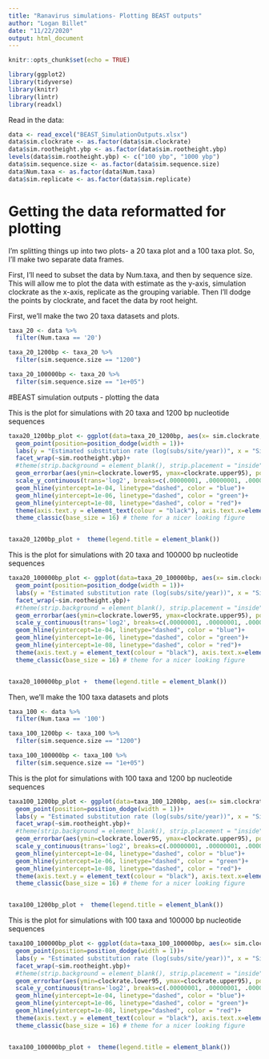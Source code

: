 ```yaml
---
title: "Ranavirus simulations- Plotting BEAST outputs"
author: "Logan Billet"
date: "11/22/2020"
output: html_document
---
```


```r
knitr::opts_chunk$set(echo = TRUE)

library(ggplot2)
library(tidyverse)
library(knitr)
library(lintr)
library(readxl)
```

Read in the data:
```r
data <- read_excel("BEAST_SimulationOutputs.xlsx")
data$sim.clockrate <- as.factor(data$sim.clockrate)
data$sim.rootheight.ybp <- as.factor(data$sim.rootheight.ybp)
levels(data$sim.rootheight.ybp) <- c("100 ybp", "1000 ybp")
data$sim.sequence.size <- as.factor(data$sim.sequence.size)
data$Num.taxa <- as.factor(data$Num.taxa)
data$sim.replicate <- as.factor(data$sim.replicate)
```


# Getting the data reformatted for plotting

I'm splitting things up into two plots- a 20 taxa plot and a 100 taxa plot. So, I'll make two separate data frames.

First, I'll need to subset the data by Num.taxa, and then by sequence size. This will allow me to plot the data with estimate as the y-axis, simulation clockrate as the x-axis, replicate as the grouping variable. Then I'll dodge the points by clockrate, and facet the data by root height.

First, we'll make the two 20 taxa datasets and plots.
```r
taxa_20 <- data %>%
  filter(Num.taxa == '20')

taxa_20_1200bp <- taxa_20 %>%
  filter(sim.sequence.size == "1200")

taxa_20_100000bp <- taxa_20 %>%
  filter(sim.sequence.size == "1e+05")
```



#BEAST simulation outputs - plotting the data


This is the plot for simulations with 20 taxa and 1200 bp nucleotide sequences
```r

taxa20_1200bp_plot <- ggplot(data=taxa_20_1200bp, aes(x= sim.clockrate, y= estimate.clockrate, group = sim.replicate, color=sim.clockrate)) +
  geom_point(position=position_dodge(width = 1))+
  labs(y = "Estimated substitution rate (log(subs/site/year))", x = "Simulated substitution rate (subs/site/year)", title = "20 taxa + 1200 bp nucleotide sequences")+
  facet_wrap(~sim.rootheight.ybp)+
  #theme(strip.background = element_blank(), strip.placement = "inside")+
  geom_errorbar(aes(ymin=clockrate.lower95, ymax=clockrate.upper95), position=position_dodge(width = 1))+
  scale_y_continuous(trans='log2', breaks=c(.00000001, .00000001, .0000001, .000001, .00001, .0001, .001))+
  geom_hline(yintercept=1e-04, linetype="dashed", color = "blue")+
  geom_hline(yintercept=1e-06, linetype="dashed", color = "green")+
  geom_hline(yintercept=1e-08, linetype="dashed", color = "red")+
  theme(axis.text.y = element_text(colour = "black"), axis.text.x=element_text(colour='black'))+
  theme_classic(base_size = 16) # theme for a nicer looking figure


taxa20_1200bp_plot +  theme(legend.title = element_blank())

```


This is the plot for simulations with 20 taxa and 100000 bp nucleotide sequences

```r

taxa20_100000bp_plot <- ggplot(data=taxa_20_100000bp, aes(x= sim.clockrate, y= estimate.clockrate, group = sim.replicate, color=sim.clockrate)) +
  geom_point(position=position_dodge(width = 1))+
  labs(y = "Estimated substitution rate (log(subs/site/year))", x = "Simulated substitution rate (subs/site/year)", title = "20 taxa + 100000 bp nucleotide sequences")+
  facet_wrap(~sim.rootheight.ybp)+
  #theme(strip.background = element_blank(), strip.placement = "inside")+
  geom_errorbar(aes(ymin=clockrate.lower95, ymax=clockrate.upper95), position=position_dodge(width = 1))+
  scale_y_continuous(trans='log2', breaks=c(.00000001, .00000001, .0000001, .000001, .00001, .0001, .001))+
  geom_hline(yintercept=1e-04, linetype="dashed", color = "blue")+
  geom_hline(yintercept=1e-06, linetype="dashed", color = "green")+
  geom_hline(yintercept=1e-08, linetype="dashed", color = "red")+
  theme(axis.text.y = element_text(colour = "black"), axis.text.x=element_text(colour='black'))+
  theme_classic(base_size = 16) # theme for a nicer looking figure


taxa20_100000bp_plot +  theme(legend.title = element_blank())
```


Then, we'll make the 100 taxa datasets and plots
```r
taxa_100 <- data %>%
  filter(Num.taxa == '100')

taxa_100_1200bp <- taxa_100 %>%
  filter(sim.sequence.size == "1200")

taxa_100_100000bp <- taxa_100 %>%
  filter(sim.sequence.size == "1e+05")
```
This is the plot for simulations with 100 taxa and 1200 bp nucleotide sequences
```r

taxa100_1200bp_plot <- ggplot(data=taxa_100_1200bp, aes(x= sim.clockrate, y= estimate.clockrate, group = sim.replicate, color=sim.clockrate)) +
  geom_point(position=position_dodge(width = 1))+
  labs(y = "Estimated substitution rate (log(subs/site/year))", x = "Simulated substitution rate (subs/site/year)", title = "100 taxa + 1200 bp nucleotide sequences")+
  facet_wrap(~sim.rootheight.ybp)+
  #theme(strip.background = element_blank(), strip.placement = "inside")+
  geom_errorbar(aes(ymin=clockrate.lower95, ymax=clockrate.upper95), position=position_dodge(width = 1))+
  scale_y_continuous(trans='log2', breaks=c(.00000001, .00000001, .0000001, .000001, .00001, .0001, .001))+
  geom_hline(yintercept=1e-04, linetype="dashed", color = "blue")+
  geom_hline(yintercept=1e-06, linetype="dashed", color = "green")+
  geom_hline(yintercept=1e-08, linetype="dashed", color = "red")+
  theme(axis.text.y = element_text(colour = "black"), axis.text.x=element_text(colour='black'))+
  theme_classic(base_size = 16) # theme for a nicer looking figure


taxa100_1200bp_plot +  theme(legend.title = element_blank())

```


This is the plot for simulations with 100 taxa and 100000 bp nucleotide sequences
```r

taxa100_100000bp_plot <- ggplot(data=taxa_100_100000bp, aes(x= sim.clockrate, y= estimate.clockrate, group = sim.replicate, color=sim.clockrate)) +
  geom_point(position=position_dodge(width = 1))+
  labs(y = "Estimated substitution rate (log(subs/site/year))", x = "Simulated substitution rate (subs/site/year)", title = "100 taxa + 100000 bp nucleotide sequences")+
  facet_wrap(~sim.rootheight.ybp)+
  #theme(strip.background = element_blank(), strip.placement = "inside")+
  geom_errorbar(aes(ymin=clockrate.lower95, ymax=clockrate.upper95), position=position_dodge(width = 1))+
  scale_y_continuous(trans='log2', breaks=c(.00000001, .00000001, .0000001, .000001, .00001, .0001, .001))+
  geom_hline(yintercept=1e-04, linetype="dashed", color = "blue")+
  geom_hline(yintercept=1e-06, linetype="dashed", color = "green")+
  geom_hline(yintercept=1e-08, linetype="dashed", color = "red")+
  theme(axis.text.y = element_text(colour = "black"), axis.text.x=element_text(colour='black'))+
  theme_classic(base_size = 16) # theme for a nicer looking figure


taxa100_100000bp_plot +  theme(legend.title = element_blank())

```















